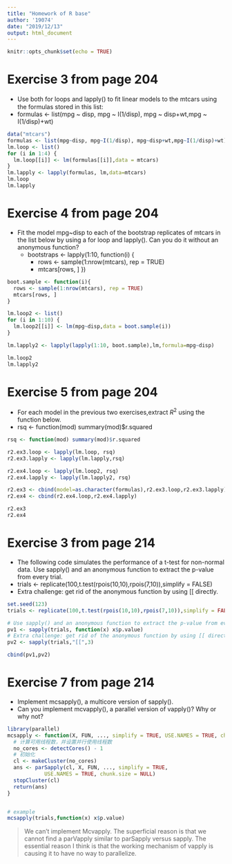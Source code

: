 ```yaml
---
title: "Homework of R base"
author: '19074'
date: "2019/12/13"
output: html_document
---
```


```r
knitr::opts_chunk$set(echo = TRUE)
```

# Exercise 3 from page 204

+ Use both for loops and lapply() to ﬁt linear models to the mtcars using the formulas stored in this list:
+ formulas <- list(mpg ~ disp, mpg ~ I(1/disp), mpg ~ disp+wt,mpg ~ I(1/disp)+wt) 

```r
data("mtcars")
formulas <- list(mpg~disp, mpg~I(1/disp), mpg~disp+wt,mpg~I(1/disp)+wt)
lm.loop <- list()
for (i in 1:4) {
  lm.loop[[i]] <- lm(formulas[[i]],data = mtcars)
}
lm.lapply <- lapply(formulas, lm,data=mtcars)
lm.loop
lm.lapply
```

# Exercise 4 from page 204

+ Fit the model mpg~disp to each of the bootstrap replicates of mtcars in the list below by using a for loop and lapply(). 
Can you do it without an anonymous function?
  +  bootstraps <- lapply(1:10, function(i) {
      +    rows <- sample(1:nrow(mtcars), rep = TRUE) 
      +    mtcars[rows, ] }) 

```r
boot.sample <- function(i){
  rows <- sample(1:nrow(mtcars), rep = TRUE) 
  mtcars[rows, ]
}

lm.loop2 <- list()
for (i in 1:10) {
  lm.loop2[[i]] <- lm(mpg~disp,data = boot.sample(i))
}

lm.lapply2 <- lapply(lapply(1:10, boot.sample),lm,formula=mpg~disp)

lm.loop2
lm.lapply2
```


# Exercise 5 from page 204

+ For each model in the previous two exercises,extract $R^2$ using the function below.
+ rsq <- function(mod) summary(mod)$r.squared

```r
rsq <- function(mod) summary(mod)$r.squared

r2.ex3.loop <- lapply(lm.loop, rsq)
r2.ex3.lapply <- lapply(lm.lapply,rsq)

r2.ex4.loop <- lapply(lm.loop2, rsq)
r2.ex4.lapply <- lapply(lm.lapply2, rsq)

r2.ex3 <- cbind(model=as.character(formulas),r2.ex3.loop,r2.ex3.lapply)
r2.ex4 <- cbind(r2.ex4.loop,r2.ex4.lapply)

r2.ex3
r2.ex4
```

# Exercise 3 from page 214

+ The following code simulates the performance of a t-test for non-normal data. Use sapply() and an anonymous function to extract the p-value from every trial.
+ trials <- replicate(100,t.test(rpois(10,10),rpois(7,10)),simplify = FALSE) 
+ Extra challenge: get rid of the anonymous function by using [[ directly. 

```r
set.seed(123)
trials <- replicate(100,t.test(rpois(10,10),rpois(7,10)),simplify = FALSE) 

# Use sapply() and an anonymous function to extract the p-value from every trial.
pv1 <- sapply(trials, function(x) x$p.value)
# Extra challenge: get rid of the anonymous function by using [[ directly.
pv2 <- sapply(trials,"[[",3)

cbind(pv1,pv2)
```

# Exercise 7 from page 214

+ Implement mcsapply(), a multicore version of sapply(). 
+ Can you implement mcvapply(), a parallel version of vapply()? Why or why not?

```r
library(parallel)
mcsapply <- function(X, FUN, ..., simplify = TRUE, USE.NAMES = TRUE, chunk.size = NULL){
  # 计算可用线程数，并设置并行使用线程数
  no_cores <- detectCores() - 1
  # 初始化
  cl <- makeCluster(no_cores)
  ans <- parSapply(cl, X, FUN, ..., simplify = TRUE,
            USE.NAMES = TRUE, chunk.size = NULL)
  stopCluster(cl)
  return(ans)
}


# example
mcsapply(trials,function(x) x$p.value)
```

> We can't implement Mcvapply. The superficial reason is that we cannot find a parVapply similar to parSapply versus sapply. The essential reason I think is that the working mechanism of vapply is causing it to have no way to parallelize.




